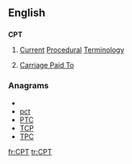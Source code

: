 ==English==

==={{initialism}}===
{{wikipedia|Current Procedural Terminology}}
'''CPT'''

# {{medicine}} [[current|Current]] [[procedure|Procedural]] [[terminology|Terminology]]
# {{incoterm}} [[Carriage Paid To]]

===Anagrams===
* {{alphagram|cpt}}
* [[pct#English|pct]]
* [[PTC#English|PTC]]
* [[TCP#English|TCP]]
* [[TPC#English|TPC]]


[[fr:CPT]]
[[tr:CPT]]